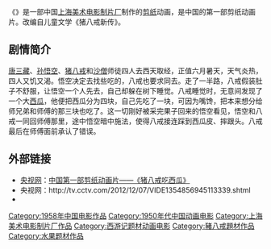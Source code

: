 {{Infobox Film
|片名          = {{PAGENAMEBASE}}
|其他名称      = 
|图像          = 猪八戒吃西瓜.jpg
|图像说明      = 
|导演          = [[万古蟾|万古蟾]]
|监制          = 
|制片          = 
|编剧          = [[包蕾|包蕾]]
|摄影          = [[陈正鸿|陈正鸿]]
|剪辑          = 
|制片商        = [[上海美术电影制片厂|上海美术电影制片厂]]
|发行商        = 
|上映日期      = 1958年
|发行日期      = 
|片长          = 20分钟
|产地          = {{CHNML}}
|语言          = [[汉语普通话|汉语普通话]]
|官方网站      = 
|预算          = 
|票房          = 
|前集          = 
|续集          = 
|中国大陆片名  = 
|香港片名      = 
|澳门片名      = 
|台湾片名      = 
|新马片名      = 
|sarft_id    = <!-- 公映许可号码 -->
|amg_id      = <!-- AMG（All Media Guide）ID -->
|imdb_id     = <!-- IMDB（互联网电影数据库）ID -->
}}
《'''{{PAGENAMEBASE}}'''》是一部中国[[上海美术电影制片厂|上海美术电影制片厂]]制作的[[剪纸|剪纸]]动画，是中国的第一部剪纸动画片。改编自儿童文学《猪八戒新传》。

==剧情简介==
[[唐三藏|唐三藏]]、[[孙悟空|孙悟空]]、[[猪八戒|猪八戒]]和[[沙僧|沙僧]]师徒四人去西天取经，正值六月暑天，天气炎热，四人又饥又渴。悟空决定去找些吃的，八戒也要求同去。走了一半路，八戒假装肚子不舒服，让悟空一个人先去，自己却躲在树下睡觉。八戒睡觉时，无意间发现了一个大[[西瓜|西瓜]]，他便把西瓜分为四块，自己先吃了一块，可因为嘴馋，把本来想分给师兄弟和师傅的那三块也吃了。这一切刚好被采完果子回来的悟空看见，悟空和八戒一同回师傅那里，途中悟空暗中施法，使得八戒接连踩到西瓜皮、摔跟头。八戒最后在师傅面前承认了错误。

==外部链接==
*[[央视网|央视网]]：[http://www.cctv.com/program/xwddk/20060602/103928.shtml 中国第一部剪纸动画片——《猪八戒吃西瓜》] {{Wayback|url=http://www.cctv.com/program/xwddk/20060602/103928.shtml |date=20200220064523 }}
*央视网：http://tv.cctv.com/2012/12/07/VIDE1354856945113339.shtml {{Wayback|url=http://tv.cctv.com/2012/12/07/VIDE1354856945113339.shtml |date=20190822123234 }}
*{{douban}}

{{上海美术电影制片厂1950年代作品}}

[[Category:1958年中国电影作品|Category:1958年中国电影作品]]
[[Category:1950年代中国动画电影|Category:1950年代中国动画电影]]
[[Category:上海美术电影制片厂作品|Category:上海美术电影制片厂作品]]
[[Category:西游记题材动画电影|Category:西游记题材动画电影]]
[[Category:豬八戒題材作品|Category:豬八戒題材作品]]
[[Category:水果题材作品|Category:水果题材作品]]